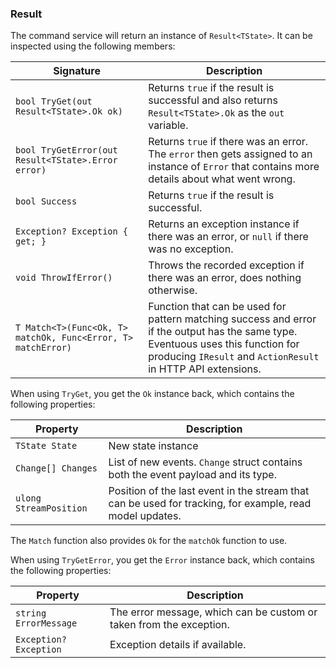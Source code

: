 ### Result

The command service will return an instance of `Result<TState>`. It can be inspected using the following members:

| Signature                                                    | Description                                                                                                                                                                                       |
|--------------------------------------------------------------|---------------------------------------------------------------------------------------------------------------------------------------------------------------------------------------------------|
| `bool TryGet(out Result<TState>.Ok ok)`                      | Returns `true` if the result is successful and also returns `Result<TState>.Ok` as the `out` variable.                                                                                            |
| `bool TryGetError(out Result<TState>.Error error)`           | Returns `true` if there was an error. The `error` then gets assigned to an instance of `Error` that contains more details about what went wrong.                                                  |
| `bool Success`                                               | Returns `true` if the result is successful.                                                                                                                                                       |
| `Exception? Exception { get; }`                              | Returns an exception instance if there was an error, or `null` if there was no exception.                                                                                                         |
| `void ThrowIfError()`                                        | Throws the recorded exception if there was an error, does nothing otherwise.                                                                                                                      |
| `T Match<T>(Func<Ok, T> matchOk, Func<Error, T> matchError)` | Function that can be used for pattern matching success and error if the output has the same type. Eventuous uses this function for producing `IResult` and `ActionResult` in HTTP API extensions. |

When using `TryGet`, you get the `Ok` instance back, which contains the following properties:

| Property               | Description                                                                                              |
|------------------------|----------------------------------------------------------------------------------------------------------|
| `TState State`         | New state instance                                                                                       |
| `Change[] Changes`     | List of new events. `Change` struct contains both the event payload and its type.                        |
| `ulong StreamPosition` | Position of the last event in the stream that can be used for tracking, for example, read model updates. |

The `Match` function also provides `Ok` for the `matchOk` function to use.

When using `TryGetError`, you get the `Error` instance back, which contains the following properties:

| Property               | Description                                                         |
|------------------------|---------------------------------------------------------------------|
| `string ErrorMessage`  | The error message, which can be custom or taken from the exception. |
| `Exception? Exception` | Exception details if available.                                     |
